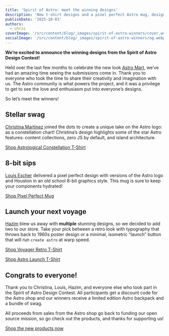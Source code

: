 ```yaml
---
title: 'Spirit of Astro: meet the winning designs'
description: 'New t-shirt designs and a pixel perfect Astro mug, designed with love by the Astro community.'
publishDate: '2025-10-03'
authors:
  - chris
coverImage: '/src/content/blog/_images/spirit-of-astro-winners/cover.webp'
socialImage: '/src/content/blog/_images/spirit-of-astro-winners/og.webp'
---
```



**We’re excited to announce the winning designs from the Spirit of Astro Design Contest!**

Held over the last few months to celebrate the new look [Astro Mart][shop], we’ve had an amazing time seeing the submissions come in.
Thank you to everyone who took the time to share their creativity and imagination with us.
The Astro community is what powers the project, and it was a privilege to get to see the love and enthusiasm put into everyone’s designs.

So let’s meet the winners!

## Stellar swag

<BlogContentImage
	src={ConstellationShirt}
	alt="Composite image of a navy blue t-shirt and a close up of the design on the front showing a large Astro logo in the style of a constellation chart."
/>

[Christina Martinez](https://christinacodes.dev/) joined the dots to create a unique take on the Astro logo: as a constellation chart!
Christina’s design highlights some of the star Astro features: content collections, zero JS by default, and island architecture.

[Shop Astrological Constellation T-Shirt](https://shop.astro.build/products/astrological-constellation-t-shirt/)

## 8-bit sips

<BlogContentImage
	src={MugPhoto}
	alt="A white mug on a desk featuring a pixel art Astro logo."
/>

[Louis Escher](https://lou.gg/) delivered a pixel perfect design with versions of the Astro logo and Houston in an old school 8-bit graphics style.
This mug is sure to keep your components hydrated!

[Shop Pixel Perfect Mug](https://shop.astro.build/products/pixel-perfect-mug/)

## Launch your next voyage

<BlogContentImage
	src={HazimShirts}
	alt="Three t-shirts: a navy blue t-shirt reading “I’m on an Astro voyage” in swirly 1960s-style lettering over an astronaut helmet; an orange t-shirt and a black t-shirt, both featuring the same stylized return key labelled with the Astro logo and the text “Launch”."
/>

[Hazim](https://bsky.app/profile/hazims.bsky.social) blew us away with **multiple** stunning designs, so we decided to add two to our store.
Take your pick between a retro look with typography that throws back to 1960s poster design or a minimal, isometric “launch” button that will run `create astro` at warp speed.

[Shop Voyager Retro T-Shirt](https://shop.astro.build/products/astro-voyager-retro-t-shirt/)

[Shop Astro Launch T-Shirt](https://shop.astro.build/products/astro-launch-t-shirt/)

## Congrats to everyone!

Thank you to Christina, Louis, Hazim, and everyone else who took part in the Spirit of Astro Design Contest.
All participants get a discount code for the Astro shop and our winners receive a limited edition Astro backpack and a bundle of swag.

All proceeds from sales from the Astro shop go back to funding our open source mission, so go check out the products, and thanks for supporting us!

<a href="https://shop.astro.build/" class="button button-primary w-full">
	Shop the new products now
</a>

[shop]: https://shop.astro.build
